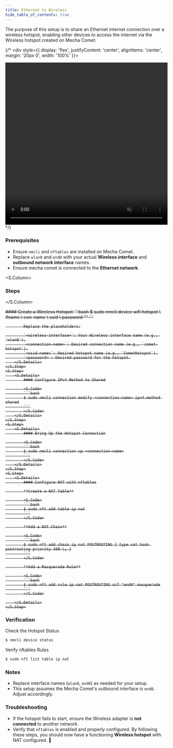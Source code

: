 ```yaml
---
title: Ethernet to Wireless 
hide_table_of_contents: true
---
```


The purpose of this setup is to share an Ethernet internet connection over a wireless hotspot, enabling other devices to access the internet via the Wireless hotspot created on Mecha Comet.

{/* <div style={{ display: 'flex', justifyContent: 'center', alignItems: 'center', margin: '20px 0', width: '100%' }}>

<video controls autoPlay loop muted width="510" height="510">

<source src="https://web-assets.mecha.so/developers-v1/peripherals/wireless/ethernet-to-wireless.mp4" type="video/mp4" />

Your browser does not support the video tag.

</video>

</div> */}


### Prerequisites

- Ensure `nmcli` and `nftables` are installed on Mecha Comet.
- Replace `wlan0` and `end0` with your actual **Wireless interface** and **outbound network interface** names.
- Ensure mecha comet is connected to the **Ethernet network**.


<S.Column>
  ### Steps
</S.Column>

<S>
    <S.Step>
        <S.Details>
            #### Create a Wireless Hotspot
            <S.Code>
            ```bash
            $ sudo nmcli device wifi hotspot \
              ifname <wireless-interface> \
              con-name <connection-name> \
              ssid <ssid-name> \
              password "<password>"
            ```
            </S.Code>
            
            Replace the placeholders:

            `<wireless-interface>`: Your Wireless interface name (e.g., `wlan0`).
            `<connection-name>`: Desired connection name (e.g., `comet-hotspot`).
            `<ssid-name>`: Desired hotspot name (e.g., `CometHotspot`).
            `<password>`: Desired password for the hotspot.
        </S.Details>
    </S.Step>
    <S.Step>
        <S.Details>
            #### Configure IPv4 Method to Shared

            <S.Code>
            ```bash
            $ sudo nmcli connection modify <connection-name> ipv4.method shared
            ```
            </S.Code>
        </S.Details>
    </S.Step>
    <S.Step>
        <S.Details>
            #### Bring Up the Hotspot Connection

            <S.Code>
            ```bash
            $ sudo nmcli connection up <connection-name>
            ```
            </S.Code>
        </S.Details>
    </S.Step>
    <S.Step>
        <S.Details>
            #### Configure NAT with nftables

            **Create a NAT Table**

            <S.Code>
            ```bash
            $ sudo nft add table ip nat
            ```
            </S.Code>

            **Add a NAT Chain**

            <S.Code>
            ```bash
            $ sudo nft add chain ip nat POSTROUTING { type nat hook postrouting priority 100 \; }
            ```
            </S.Code>

            **Add a Masquerade Rule**

            <S.Code>
            ```bash
            $ sudo nft add rule ip nat POSTROUTING oif "end0" masquerade
            ```
            </S.Code>

        </S.Details>
    </S.Step>
</S>

### Verification

Check the Hotspot Status

```bash
$ nmcli device status
```

Verify nftables Rules

```bash
$ sudo nft list table ip nat
```


### Notes

- Replace interface names (`wlan0`, `end0`) as needed for your setup.
- This setup assumes the Mecha Comet's outbound interface is `end0`. Adjust accordingly.


### Troubleshooting

- If the hotspot fails to start, ensure the Wireless adapter is **not connected** to another network.
- Verify that `nftables` is enabled and properly configured.
By following these steps, you should now have a functioning **Wireless hotspot** with NAT configured. 🎉
